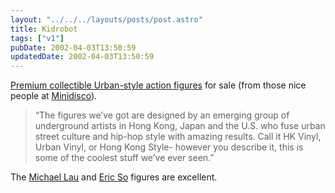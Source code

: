 ```yaml
---
layout: "../../../layouts/posts/post.astro"
title: Kidrobot
tags: ["v1"]
pubDate: 2002-04-03T13:50:59
updatedDate: 2002-04-03T13:50:59
---
```


[Premium collectible Urban-style action figures][1] for sale (from those nice people at [Minidisco][2]).

> &#8220;The figures we&#8217;ve got are designed by an emerging group of underground artists in Hong Kong, Japan and the U.S. who fuse urban street culture and hip-hop style with amazing results. Call it HK Vinyl, Urban Vinyl, or Hong Kong Style- however you describe it, this is some of the coolest stuff we&#8217;ve ever seen.&#8221;

The [Michael Lau][3] and [Eric So][4] figures are excellent.

[1]: http://www.kidrobot.com/
[2]: http://www.minidisco.com/
[3]: http://www.kidrobot.com/michaellau.html
[4]: http://www.kidrobot.com/ericso.html
